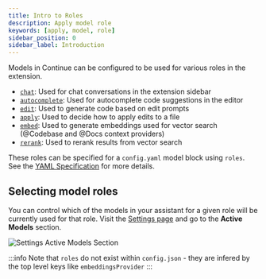 ```yaml
---
title: Intro to Roles
description: Apply model role
keywords: [apply, model, role]
sidebar_position: 0
sidebar_label: Introduction
---
```



Models in Continue can be configured to be used for various roles in the extension.

- [`chat`](./chat.mdx): Used for chat conversations in the extension sidebar
- [`autocomplete`](./autocomplete.md): Used for autocomplete code suggestions in the editor
- [`edit`](./edit.mdx): Used to generate code based on edit prompts
- [`apply`](./apply.mdx): Used to decide how to apply edits to a file
- [`embed`](./embeddings.mdx): Used to generate embeddings used for vector search (@Codebase and @Docs context providers)
- [`rerank`](./reranking.mdx): Used to rerank results from vector search

These roles can be specified for a `config.yaml` model block using `roles`. See the [YAML Specification](../../yaml-reference.md#models) for more details.

## Selecting model roles

You can control which of the models in your assistant for a given role will be currently used for that role. Visit the [Settings page](../settings.md) and go to the **Active Models** section.

![Settings Active Models Section](/img/settings-model-roles.png)

:::info
Note that `roles` do not exist within `config.json` - they are infered by the top level keys like `embeddingsProvider`
:::
